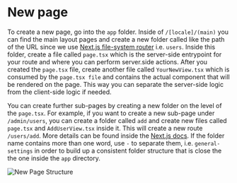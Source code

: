 # New page

To create a new page, go into the `app` folder. Inside of `/[locale]/(main)` you can find the main layout pages and create a new folder called like the path of the URL since we use
[Next.js file-system router](https://nextjs.org/docs/app) i.e. `users`. Inside this folder, create a file called
`page.tsx` which is the server-side entrypoint for your route and where you can perform server.side actions.
After you created the `page.tsx` file, create another file called `YourNewView.tsx` which is consumed by the `page.tsx file` and contains the actual component that will be rendered on the page. This way you can separate the server-side logic from the client-side logic if needed.

You can create further sub-pages by creating a new folder on the level of the `page.tsx`. For example, if you want to
create a new sub-page under `/admin/users`, you can create a folder called `add` and create new files called `page.tsx` and `AddUserView.tsx`
inside it. This will create a new route `/users/add`. More details can be found inside the
[Next.js docs](https://nextjs.org/docs/app/building-your-application/routing). If the folder name contains more than one word, use `-` to separate them, i.e. `general-settings` in order to build up a consistent folder structure that is close the the one inside the `app` directory.

![New Page Structure](/images/new-page-structure.png)
